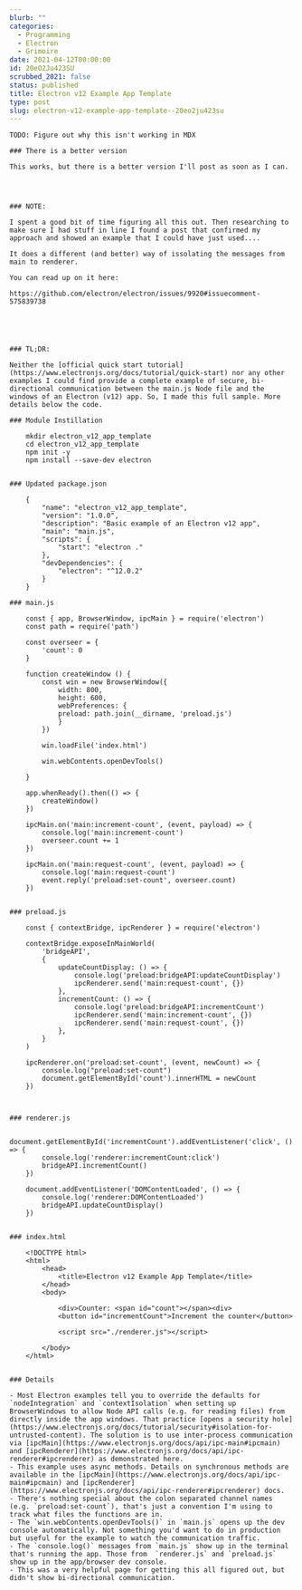 ```yaml
---
blurb: ""
categories:
  - Programming
  - Electron
  - Grimoire
date: 2021-04-12T00:00:00
id: 20eO2Ju423SU
scrubbed_2021: false
status: published
title: Electron v12 Example App Template
type: post
slug: electron-v12-example-app-template--20eo2ju423su
---
```


```
TODO: Figure out why this isn't working in MDX

### There is a better version

This works, but there is a better version I'll post as soon as I can. 




### NOTE:

I spent a good bit of time figuring all this out. Then researching to make sure I had stuff in line I found a post that confirmed my approach and showed an example that I could have just used.... 

It does a different (and better) way of issolating the messages from main to renderer. 

You can read up on it here:

https://github.com/electron/electron/issues/9920#issuecomment-575839738





### TL;DR: 

Neither the [official quick start tutorial](https://www.electronjs.org/docs/tutorial/quick-start) nor any other examples I could find provide a complete example of secure, bi-directional communication between the main.js Node file and the windows of an Electron (v12) app. So, I made this full sample. More details below the code.

### Module Instillation

    mkdir electron_v12_app_template
    cd electron_v12_app_template
    npm init -y
    npm install --save-dev electron


### Updated package.json

    {
        "name": "electron_v12_app_template",
        "version": "1.0.0",
        "description": "Basic example of an Electron v12 app",
        "main": "main.js",
        "scripts": {
            "start": "electron ."
        },
        "devDependencies": {
            "electron": "^12.0.2"
        }
    }

### main.js

    const { app, BrowserWindow, ipcMain } = require('electron')
    const path = require('path')

    const overseer = {
        'count': 0 
    }

    function createWindow () {
        const win = new BrowserWindow({
            width: 800,
            height: 600,
            webPreferences: {
            preload: path.join(__dirname, 'preload.js')
            }
        })
        
        win.loadFile('index.html')

        win.webContents.openDevTools()

    }

    app.whenReady().then(() => {
        createWindow()
    })

    ipcMain.on('main:increment-count', (event, payload) => {
        console.log('main:increment-count')
        overseer.count += 1
    })

    ipcMain.on('main:request-count', (event, payload) => {
        console.log('main:request-count')
        event.reply('preload:set-count', overseer.count)
    })


### preload.js

    const { contextBridge, ipcRenderer } = require('electron')

    contextBridge.exposeInMainWorld(
        'bridgeAPI',
        {
            updateCountDisplay: () => { 
                console.log('preload:bridgeAPI:updateCountDisplay')
                ipcRenderer.send('main:request-count', {})
            },
            incrementCount: () => {
                console.log('preload:bridgeAPI:incrementCount')
                ipcRenderer.send('main:increment-count', {})
                ipcRenderer.send('main:request-count', {})
            },
        }
    )

    ipcRenderer.on('preload:set-count', (event, newCount) => {
        console.log("preload:set-count")
        document.getElementById('count').innerHTML = newCount
    })



### renderer.js

    document.getElementById('incrementCount').addEventListener('click', () => {
        console.log('renderer:incrementCount:click')
        bridgeAPI.incrementCount()
    })

    document.addEventListener('DOMContentLoaded', () => {
        console.log('renderer:DOMContentLoaded')
        bridgeAPI.updateCountDisplay()
    })


### index.html

    <!DOCTYPE html>
    <html>
        <head>
            <title>Electron v12 Example App Template</title>
        </head>
        <body>

            <div>Counter: <span id="count"></span><div>
            <button id="incrementCount">Increment the counter</button>

            <script src="./renderer.js"></script>

        </body>
    </html>


### Details

- Most Electron examples tell you to override the defaults for `nodeIntegration` and `contextIsolation` when setting up BrowserWindows to allow Node API calls (e.g. for reading files) from directly inside the app windows. That practice [opens a security hole](https://www.electronjs.org/docs/tutorial/security#isolation-for-untrusted-content). The solution is to use inter-process communication via [ipcMain](https://www.electronjs.org/docs/api/ipc-main#ipcmain) and [ipcRenderer](https://www.electronjs.org/docs/api/ipc-renderer#ipcrenderer) as demonstrated here. 
- This example uses async methods. Details on synchronous methods are available in the [ipcMain](https://www.electronjs.org/docs/api/ipc-main#ipcmain) and [ipcRenderer](https://www.electronjs.org/docs/api/ipc-renderer#ipcrenderer) docs. 
- There's nothing special about the colon separated channel names (e.g. `preload:set-count`), that's just a convention I'm using to track what files the functions are in.
- The `win.webContents.openDevTools()` in `main.js` opens up the dev console automatically. Not something you'd want to do in production but useful for the example to watch the communication traffic. 
- The `console.log()` messages from `main.js` show up in the terminal that's running the app. Those from  `renderer.js` and `preload.js` show up in the app/browser dev console.
- This was a very helpful page for getting this all figured out, but didn't show bi-directional communication.

```